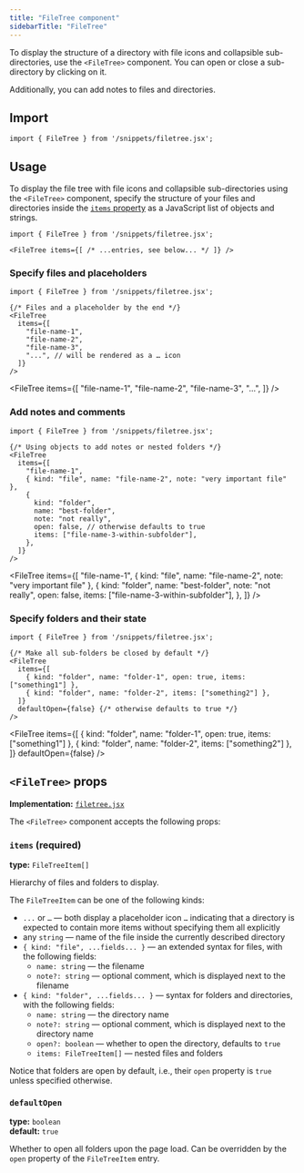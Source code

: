 ```yaml
---
title: "FileTree component"
sidebarTitle: "FileTree"
---
```



To display the structure of a directory with file icons and collapsible sub-directories, use the `<FileTree>` component. You can open or close a sub-directory by clicking on it.

<Aside>Additionally, you can add notes to files and directories.</Aside>

## Import

```tsx
import { FileTree } from '/snippets/filetree.jsx';
```

## Usage

To display the file tree with file icons and collapsible sub-directories using the `<FileTree>` component, specify the structure of your files and directories inside the [`items` property](#items) as a JavaScript list of objects and strings.

```mdx
import { FileTree } from '/snippets/filetree.jsx';

<FileTree items={[ /* ...entries, see below... */ ]} />
```

### Specify files and placeholders

```mdx
import { FileTree } from '/snippets/filetree.jsx';

{/* Files and a placeholder by the end */}
<FileTree
  items={[
    "file-name-1",
    "file-name-2",
    "file-name-3",
    "...", // will be rendered as a … icon
  ]}
/>
```

<FileTree
  items={[
"file-name-1",
"file-name-2",
"file-name-3",
"...",
]}
/>

### Add notes and comments

```mdx
import { FileTree } from '/snippets/filetree.jsx';

{/* Using objects to add notes or nested folders */}
<FileTree
  items={[
    "file-name-1",
    { kind: "file", name: "file-name-2", note: "very important file" },
    {
      kind: "folder",
      name: "best-folder",
      note: "not really",
      open: false, // otherwise defaults to true
      items: ["file-name-3-within-subfolder"],
    },
  ]}
/>
```

<FileTree
  items={[
"file-name-1",
{ kind: "file", name: "file-name-2", note: "very important file" },
{
kind: "folder",
name: "best-folder",
note: "not really",
open: false,
items: ["file-name-3-within-subfolder"],
},
]}
/>

### Specify folders and their state

```mdx
import { FileTree } from '/snippets/filetree.jsx';

{/* Make all sub-folders be closed by default */}
<FileTree
  items={[
    { kind: "folder", name: "folder-1", open: true, items: ["something1"] },
    { kind: "folder", name: "folder-2", items: ["something2"] },
  ]}
  defaultOpen={false} {/* otherwise defaults to true */}
/>
```

<FileTree
  items={[
{ kind: "folder", name: "folder-1", open: true, items: ["something1"] },
{ kind: "folder", name: "folder-2", items: ["something2"] },
]}
  defaultOpen={false}
/>

## `<FileTree>` props

**Implementation:** [`filetree.jsx`](https://github.com/tact-lang/mintlify-ton-docs/blob/main/snippets/filetree.jsx)

The `<FileTree>` component accepts the following props:

### `items` (required)

**type:** `FileTreeItem[]`

Hierarchy of files and folders to display.

The `FileTreeItem` can be one of the following kinds:

- `...` or `…` — both display a placeholder icon `…` indicating that a directory is expected to contain more items without specifying them all explicitly
- any `string` — name of the file inside the currently described directory
- `{ kind: "file", ...fields... }` — an extended syntax for files, with the following fields:
  - `name: string` — the filename
  - `note?: string` — optional comment, which is displayed next to the filename
- `{ kind: "folder", ...fields... }` — syntax for folders and directories, with the following fields:
  - `name: string` — the directory name
  - `note?: string` — optional comment, which is displayed next to the directory name
  - `open?: boolean` — whether to open the directory, defaults to `true`
  - `items: FileTreeItem[]` — nested files and folders

Notice that folders are open by default, i.e., their `open` property is `true` unless specified otherwise.

### `defaultOpen`

**type:** `boolean` <br />
**default:** `true`

Whether to open all folders upon the page load. Can be overridden by the `open` property of the `FileTreeItem` entry.
